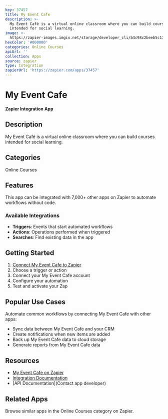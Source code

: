 ```yaml
---
key: 37457
title: My Event Cafe
description: >-
  My Event Café is a virtual online classroom where you can build courses
  intended for social learning.
image: >-
  https://zapier-images.imgix.net/storage/developer_cli/b3c98c2beeb5c139d9f07078071106c6.png?auto=format%2Ccompress&ixlib=python-3.0.0&q=50
hexColor: '#000000'
categories: Online Courses
apiUrl: ''
collection: Apps
source: zapier
type: Integration
zapierUrl: 'https://zapier.com/apps/37457'
---
```

# My Event Cafe

**Zapier Integration App**

## Description

My Event Café is a virtual online classroom where you can build courses intended for social learning.

## Categories

Online Courses

## Features

This app can be integrated with 7,000+ other apps on Zapier to automate workflows without code.

### Available Integrations

- **Triggers**: Events that start automated workflows
- **Actions**: Operations performed when triggered
- **Searches**: Find existing data in the app

## Getting Started

1. [Connect My Event Cafe to Zapier](https://zapier.com/apps/37457)
2. Choose a trigger or action
3. Connect your My Event Cafe account
4. Configure your automation
5. Test and activate your Zap

## Popular Use Cases

Automate common workflows by connecting My Event Cafe with other apps:

- Sync data between My Event Cafe and your CRM
- Create notifications when new items are added
- Back up My Event Cafe data to cloud storage
- Generate reports from My Event Cafe data

## Resources

- [My Event Cafe on Zapier](https://zapier.com/apps/37457)
- [Integration Documentation](https://zapier.com/apps/37457/integrations)
- [API Documentation](Contact app developer)

## Related Apps

Browse similar apps in the Online Courses category on Zapier.
